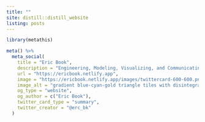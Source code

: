 ```yaml
---
title: ""
site: distill::distill_website
listing: posts
---
```


  
```r
library(metathis)

meta() %>%
  meta_social(
    title = "Eric Book",
    description = "Engineering, Modeling, Visualizing, and Communicating data",
    url = "https://ericbook.netlify.app",
    image = "https://ericbook.netlify.app/images/twittercard-600-600.png",
    image_alt = "gradient blue-cyan-gold triangle tiles with disintegrating effect, made with gimp ",
    og_type = "website",
    og_author = c("Eric Book"),
    twitter_card_type = "summary",
    twitter_creator = "@erc_bk"
  )
```
  
  